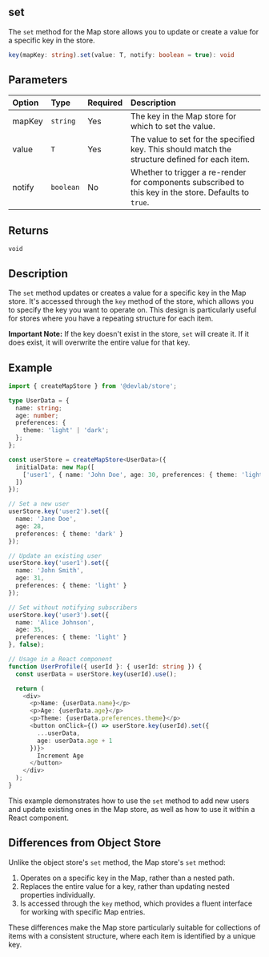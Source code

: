 ## set

The `set` method for the Map store allows you to update or create a value for a specific key in the store.

```typescript
key(mapKey: string).set(value: T, notify: boolean = true): void
```

## Parameters

| Option | Type      | Required | Description                                                                                            |
| :----- | :-------- | :------- | :----------------------------------------------------------------------------------------------------- |
| mapKey | `string`  | Yes      | The key in the Map store for which to set the value.                                                   |
| value  | `T`       | Yes      | The value to set for the specified key. This should match the structure defined for each item.         |
| notify | `boolean` | No       | Whether to trigger a re-render for components subscribed to this key in the store. Defaults to `true`. |

## Returns

`void`

## Description

The `set` method updates or creates a value for a specific key in the Map store. It's accessed through the `key` method of the store, which allows you to specify the key you want to operate on. This design is particularly useful for stores where you have a repeating structure for each item.

**Important Note:** If the key doesn't exist in the store, `set` will create it. If it does exist, it will overwrite the entire value for that key.

## Example

```typescript
import { createMapStore } from '@devlab/store';

type UserData = {
  name: string;
  age: number;
  preferences: {
    theme: 'light' | 'dark';
  };
};

const userStore = createMapStore<UserData>({
  initialData: new Map([
    ['user1', { name: 'John Doe', age: 30, preferences: { theme: 'light' } }]
  ])
});

// Set a new user
userStore.key('user2').set({
  name: 'Jane Doe',
  age: 28,
  preferences: { theme: 'dark' }
});

// Update an existing user
userStore.key('user1').set({
  name: 'John Smith',
  age: 31,
  preferences: { theme: 'light' }
});

// Set without notifying subscribers
userStore.key('user3').set({
  name: 'Alice Johnson',
  age: 35,
  preferences: { theme: 'light' }
}, false);

// Usage in a React component
function UserProfile({ userId }: { userId: string }) {
  const userData = userStore.key(userId).use();

  return (
    <div>
      <p>Name: {userData.name}</p>
      <p>Age: {userData.age}</p>
      <p>Theme: {userData.preferences.theme}</p>
      <button onClick={() => userStore.key(userId).set({
        ...userData,
        age: userData.age + 1
      })}>
        Increment Age
      </button>
    </div>
  );
}
```

This example demonstrates how to use the `set` method to add new users and update existing ones in the Map store, as well as how to use it within a React component.

## Differences from Object Store

Unlike the object store's `set` method, the Map store's `set` method:

1. Operates on a specific key in the Map, rather than a nested path.
2. Replaces the entire value for a key, rather than updating nested properties individually.
3. Is accessed through the `key` method, which provides a fluent interface for working with specific Map entries.

These differences make the Map store particularly suitable for collections of items with a consistent structure, where each item is identified by a unique key.
